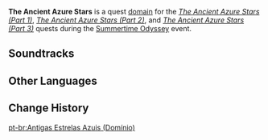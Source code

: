 {{Domain Infobox
|title        = The Ancient Azure Stars
|image        = Domain The Ancient Azure Stars.png
|type         = Quest
|description  = You find this strange realm under [[Mona]]'s guidance. The way of entering this place is quite unique indeed. You reckon it must have quite the deep association with the genius astrologer...
|domain       = Temple of the Star Latitudes
|area         = Minacious Isle
|region       = Golden Apple Archipelago
|quest_type   = Story
|quest        = The Ancient Azure Stars (Part 1)
|quest2       = The Ancient Azure Stars (Part 2)
|quest3       = The Ancient Azure Stars (Part 3)
|event        = Summertime Odyssey
}}
'''The Ancient Azure Stars''' is a quest [[domain]] for the ''[[The Ancient Azure Stars (Part 1)]]'', ''[[The Ancient Azure Stars (Part 2)]]'', and ''[[The Ancient Azure Stars (Part 3)]]'' quests during the [[Summertime Odyssey]] event.

==Soundtracks==
{{Soundtracks by Category Table|type=domain}}

==Other Languages==
{{Other Languages|Transclude=The Ancient Azure Stars}}

==Change History==
{{Change History|2.8}}

[[pt-br:Antigas Estrelas Azuis (Domínio)]]